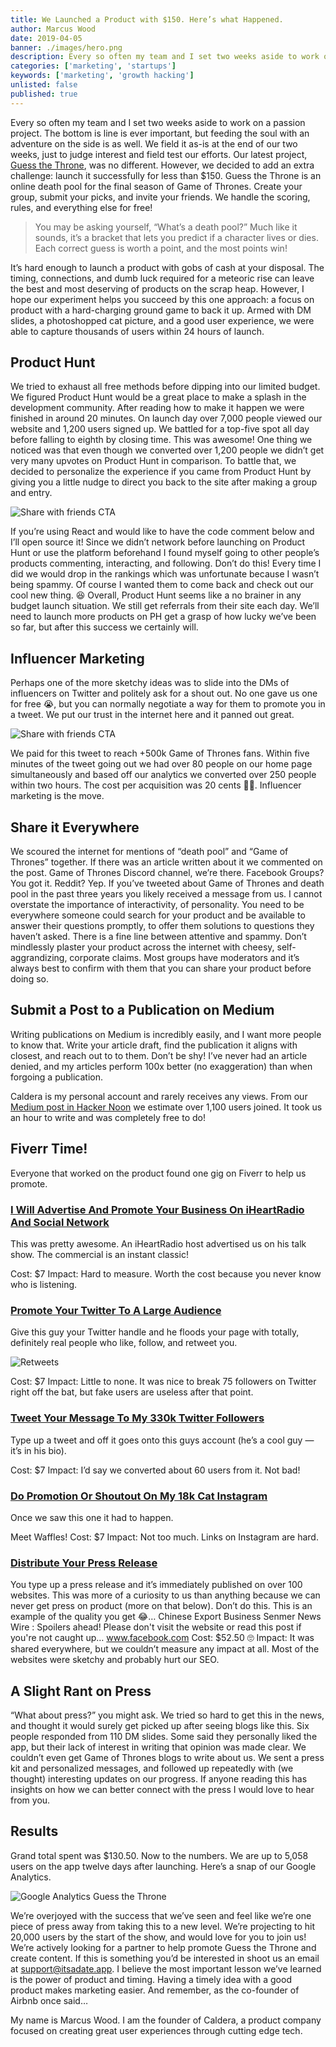 ```yaml
---
title: We Launched a Product with $150. Here’s what Happened.
author: Marcus Wood
date: 2019-04-05
banner: ./images/hero.png
description: Every so often my team and I set two weeks aside to work on a passion project. The bottom is line is ever important, but feeding the soul with an adventure on the side is as well.
categories: ['marketing', 'startups']
keywords: ['marketing', 'growth hacking']
unlisted: false
published: true
---
```


<Section>

Every so often my team and I set two weeks aside to work on a passion project. The bottom is line is ever important, but feeding the soul with an adventure on the side is as well. We field it as-is at the end of our two weeks, just to judge interest and field test our efforts. Our latest project, [Guess the Throne](https://guessthethrone.com/), was no different. However, we decided to add an extra challenge: launch it successfully for less than \$150.
Guess the Throne is an online death pool for the final season of Game of Thrones. Create your group, submit your picks, and invite your friends. We handle the scoring, rules, and everything else for free!

> You may be asking yourself, “What’s a death pool?” Much like it sounds, it’s a bracket that lets you predict if a character lives or dies. Each correct guess is worth a point, and the most points win!

It’s hard enough to launch a product with gobs of cash at your disposal. The timing, connections, and dumb luck required for a meteoric rise can leave the best and most deserving of products on the scrap heap. However, I hope our experiment helps you succeed by this one approach: a focus on product with a hard-charging ground game to back it up. Armed with DM slides, a photoshopped cat picture, and a good user experience, we were able to capture thousands of users within 24 hours of launch.

## Product Hunt

We tried to exhaust all free methods before dipping into our limited budget. We figured Product Hunt would be a great place to make a splash in the development community. After reading how to make it happen we were finished in around 20 minutes. On launch day over 7,000 people viewed our website and 1,200 users signed up. We battled for a top-five spot all day before falling to eighth by closing time.
This was awesome! One thing we noticed was that even though we converted over 1,200 people we didn’t get very many upvotes on Product Hunt in comparison. To battle that, we decided to personalize the experience if you came from Product Hunt by giving you a little nudge to direct you back to the site after making a group and entry.

![Share with friends CTA](https://res.cloudinary.com/calderablog/image/upload/v1564965769/1_c8aGu-3siJ4qyBTEQtOKsg_qrik5p.png)

If you’re using React and would like to have the code comment below and I’ll open source it!
Since we didn’t network before launching on Product Hunt or use the platform beforehand I found myself going to other people’s products commenting, interacting, and following. Don’t do this! Every time I did we would drop in the rankings which was unfortunate because I wasn’t being spammy. Of course I wanted them to come back and check out our cool new thing. 😆
Overall, Product Hunt seems like a no brainer in any budget launch situation. We still get referrals from their site each day. We’ll need to launch more products on PH get a grasp of how lucky we’ve been so far, but after this success we certainly will.

## Influencer Marketing

Perhaps one of the more sketchy ideas was to slide into the DMs of influencers on Twitter and politely ask for a shout out. No one gave us one for free 😭, but you can normally negotiate a way for them to promote you in a tweet. We put our trust in the internet here and it panned out great.

![Share with friends CTA](https://res.cloudinary.com/calderablog/image/upload/v1564965781/1__jLrNbu874K6YWAVeo9KgQ_p5kycd.png)

We paid for this tweet to reach +500k Game of Thrones fans. Within five minutes of the tweet going out we had over 80 people on our home page simultaneously and based off our analytics we converted over 250 people within two hours. The cost per acquisition was 20 cents 🙌🏻. Influencer marketing is the move.

## Share it Everywhere

We scoured the internet for mentions of “death pool” and “Game of Thrones” together. If there was an article written about it we commented on the post. Game of Thrones Discord channel, we’re there. Facebook Groups? You got it. Reddit? Yep. If you’ve tweeted about Game of Thrones and death pool in the past three years you likely received a message from us.
I cannot overstate the importance of interactivity, of personality. You need to be everywhere someone could search for your product and be available to answer their questions promptly, to offer them solutions to questions they haven’t asked. There is a fine line between attentive and spammy. Don’t mindlessly plaster your product across the internet with cheesy, self-aggrandizing, corporate claims. Most groups have moderators and it’s always best to confirm with them that you can share your product before doing so.

## Submit a Post to a Publication on Medium

Writing publications on Medium is incredibly easily, and I want more people to know that. Write your article draft, find the publication it aligns with closest, and reach out to to them. Don’t be shy! I’ve never had an article denied, and my articles perform 100x better (no exaggeration) than when forgoing a publication.

Caldera is my personal account and rarely receives any views.
From our [Medium post in Hacker Noon](https://hackernoon.com/announcing-guess-the-throne-a-game-of-thrones-death-pool-897737cfb285) we estimate over 1,100 users joined. It took us an hour to write and was completely free to do!

## Fiverr Time!

Everyone that worked on the product found one gig on Fiverr to help us promote.

### [I Will Advertise And Promote Your Business On iHeartRadio And Social Network](https://www.fiverr.com/klevitt70/promote-your-business-on-my-podcast?source=Order+page+gig+link&funnel=9f82ae2c-c5fc-485a-85bb-890dc25620a0)

This was pretty awesome. An iHeartRadio host advertised us on his talk show. The commercial is an instant classic!

Cost: \$7
Impact: Hard to measure. Worth the cost because you never know who is listening.

### [Promote Your Twitter To A Large Audience](https://www.fiverr.com/klaurent/promote-your-twitter-to-a-large-audience?source=Order+page+gig+link&funnel=55ebc451-61ad-4d1f-93a5-b71152163ff0)

Give this guy your Twitter handle and he floods your page with totally, definitely real people who like, follow, and retweet you.

![Retweets](https://res.cloudinary.com/calderablog/image/upload/v1564965797/1_LyaIh7LgrtkxNgHz7FWZuw_xixmoe.png)

Cost: \$7
Impact: Little to none. It was nice to break 75 followers on Twitter right off the bat, but fake users are useless after that point.

### [Tweet Your Message To My 330k Twitter Followers](https://www.fiverr.com/tweets_asap/tweet-your-message-to-my-500k-twitter-followers?source=Order+page+gig+link&funnel=acb1b1d7-d110-46e9-8d87-89662201f101)

Type up a tweet and off it goes onto this guys account (he’s a cool guy — it’s in his bio).

Cost: \$7
Impact: I’d say we converted about 60 users from it. Not bad!

### [Do Promotion Or Shoutout On My 18k Cat Instagram](https://www.fiverr.com/beril_d/shoutout-on-my-18k-cat-instagram-page?source=Order+page+gig+link&funnel=17f31c2a-207b-4c6c-a669-7b5c00f84b2e)

Once we saw this one it had to happen.

Meet Waffles!
Cost: \$7
Impact: Not too much. Links on Instagram are hard.

### [Distribute Your Press Release](https://www.fiverr.com/valanne/distribute-your-press-release?source=Order+page+gig+link&funnel=197a68be-78fe-452a-9a2e-8c03cee08344)

You type up a press release and it’s immediately published on over 100 websites. This was more of a curiosity to us than anything because we can never get press on product (more on that below). Don’t do this. This is an example of the quality you get 😂…
Chinese Export Business
Senmer News Wire : Spoilers ahead! Please don't visit the website or read this post if you're not caught up…
www.facebook.com
Cost: \$52.50 🙄
Impact: It was shared everywhere, but we couldn’t measure any impact at all. Most of the websites were sketchy and probably hurt our SEO.

## A Slight Rant on Press

“What about press?” you might ask. We tried so hard to get this in the news, and thought it would surely get picked up after seeing blogs like this. Six people responded from 110 DM slides. Some said they personally liked the app, but their lack of interest in writing that opinion was made clear. We couldn’t even get Game of Thrones blogs to write about us. We sent a press kit and personalized messages, and followed up repeatedly with (we thought) interesting updates on our progress. If anyone reading this has insights on how we can better connect with the press I would love to hear from you.

## Results

Grand total spent was \$130.50. Now to the numbers. We are up to 5,058 users on the app twelve days after launching. Here’s a snap of our Google Analytics.

![Google Analytics Guess the Throne](https://res.cloudinary.com/calderablog/image/upload/v1564965854/1_RQAnhvrETFBvD-xR8IDnyQ_vucrgz.png)

We’re overjoyed with the success that we’ve seen and feel like we’re one piece of press away from taking this to a new level. We’re projecting to hit 20,000 users by the start of the show, and would love for you to join us!
We’re actively looking for a partner to help promote Guess the Throne and create content. If this is something you’d be interested in shoot us an email at support@itsadate.app.
I believe the most important lesson we’ve learned is the power of product and timing. Having a timely idea with a good product makes marketing easier. And remember, as the co-founder of Airbnb once said…

My name is Marcus Wood. I am the founder of Caldera, a product company focused on creating great user experiences through cutting edge tech.

</Section>
